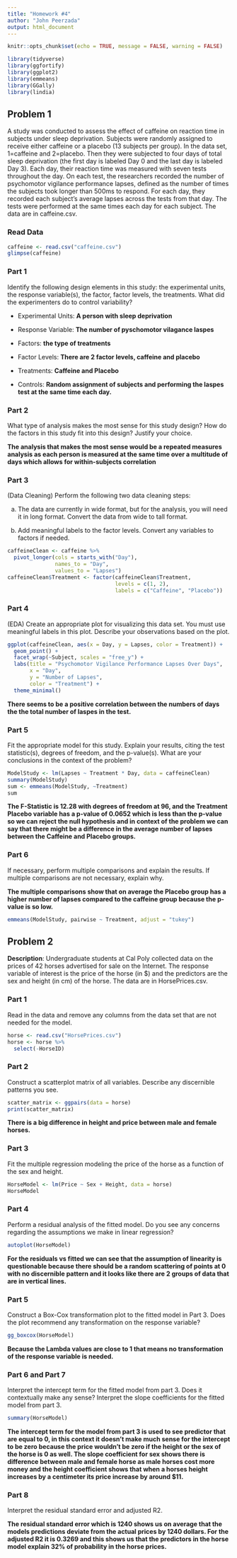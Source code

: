---
title: "Homework #4"
author: "John Peerzada"
output: html_document
---

```{r setup, include=FALSE}
knitr::opts_chunk$set(echo = TRUE, message = FALSE, warning = FALSE)
```

```{r}
library(tidyverse)
library(ggfortify)
library(ggplot2)
library(emmeans)
library(GGally)
library(lindia)
```

## Problem 1

A study was conducted to assess the effect of caffeine on reaction time in subjects under sleep deprivation. Subjects were randomly assigned to receive either caffeine or a placebo (13 subjects per group).   In the data set, 1=caffeine and 2=placebo. Then they were subjected to four days of total sleep deprivation (the first day is labeled Day 0 and the last day is labeled Day 3). Each day, their reaction time was measured with seven tests throughout the day. On each test, the researchers recorded the number of psychomotor vigilance performance lapses, defined as the number of times the subjects took longer than 500ms to respond. For each day, they recorded each subject's average lapses across the tests from that day. The tests were performed at the same times each day for each subject. The data are in caffeine.csv.

### Read Data

```{r}
caffeine <- read.csv("caffeine.csv")
glimpse(caffeine)
```

### Part 1

Identify the following design elements in this study: the experimental units, the response variable(s), the factor, factor levels, the treatments. What did the experimenters do to control variability?

- Experimental Units: **A person with sleep deprivation** 

- Response Variable: **The number of pyschomotor vilagance laspes** 

- Factors: **the type of treatments** 

- Factor Levels: **There are 2 factor levels, caffeine and placebo** 

- Treatments: **Caffeine and Placebo** 


- Controls: **Random assignment of subjects and performing the laspes test at the same time each day.** 

### Part 2

What type of analysis makes the most sense for this study design? How do the factors in this study fit into this design? Justify your choice.

**The analysis that makes the most sense would be a repeated measures analysis as each person is measured at the same time over a multitude of days which allows for within-subjects correlation** 

### Part 3

(Data Cleaning) Perform the following two data cleaning steps:

a. The data are currently in wide format, but for the analysis, you will need it in long format. Convert the data from wide to tall format. 

b. Add meaningful labels to the factor levels. Convert any variables to factors if needed.

```{r}
caffeineClean <- caffeine %>%
  pivot_longer(cols = starts_with("Day"), 
               names_to = "Day",
               values_to = "Lapses")
caffeineClean$Treatment <- factor(caffeineClean$Treatment, 
                                  levels = c(1, 2),
                                  labels = c("Caffeine", "Placebo"))
```

### Part 4

(EDA) Create an appropriate plot for visualizing this data set. You must use meaningful labels in this plot. Describe your observations based on the plot. 

```{r, message=F}
ggplot(caffeineClean, aes(x = Day, y = Lapses, color = Treatment)) +
  geom_point() +
  facet_wrap(~Subject, scales = "free_y") +
  labs(title = "Psychomotor Vigilance Performance Lapses Over Days",
       x = "Day",
       y = "Number of Lapses",
       color = "Treatment") +
  theme_minimal()
```

**There seems to be a positive correlation between the numbers of days the the total number of laspes in the test.** 

### Part 5

Fit the appropriate model for this study. Explain your results, citing the test statistic(s), degrees of freedom, and the p-value(s). What are your conclusions in the context of the problem?

```{r}
ModelStudy <- lm(Lapses ~ Treatment * Day, data = caffeineClean)
summary(ModelStudy)
sum <- emmeans(ModelStudy, ~Treatment)
sum

```

**The F-Statistic is 12.28 with degrees of freedom at 96, and the Treatment Placebo variable has a p-value of 0.0652 which is less than the p-value so we can reject the null hypothesis and in context of the problem we can say that there might be a difference in the average number of lapses between the Caffeine and Placebo groups.** 

### Part 6

If necessary, perform multiple comparisons and explain the results. If multiple comparisons are not necessary, explain why. 

**The multiple comparisons show that on average the Placebo group has a higher number of lapses compared to the caffeine group because the p-value is so low.** 

```{r}
emmeans(ModelStudy, pairwise ~ Treatment, adjust = "tukey")

```

## Problem 2

**Description**: Undergraduate students at Cal Poly collected data on the prices of 42 horses advertised for sale on the Internet. The response variable of interest is the price of the horse (in \$) and the predictors are the sex and height (in cm) of the horse. The data are in HorsePrices.csv.

### Part 1

Read in the data and remove any columns from the data set that are not needed for the model.

```{r}
horse <- read.csv("HorsePrices.csv")
horse <- horse %>%
  select(-HorseID)


```

### Part 2

Construct a scatterplot matrix of all variables. Describe any discernible patterns you see.

```{r}
scatter_matrix <- ggpairs(data = horse)
print(scatter_matrix)

```

**There is a big difference in height and price between male and female horses.** 

### Part 3

Fit the multiple regression modeling the price of the horse as a function of the sex and height.

```{r}
HorseModel <- lm(Price ~ Sex + Height, data = horse)
HorseModel
```

### Part 4

Perform a residual analysis of the fitted model. Do you see any concerns regarding the assumptions we make in linear regression?

```{r}
autoplot(HorseModel)
```

**For the residuals vs fitted we can see that the assumption of linearity is questionable because there should be a random scattering of points at 0 with no discernible pattern and it looks like there are 2 groups of data that are in vertical lines.** 

### Part 5

Construct a Box-Cox transformation plot to the fitted model in Part 3. Does the plot recommend any transformation on the response variable?

```{r}
gg_boxcox(HorseModel)  

```

**Because the Lambda values are close to 1 that means no transformation of the response variable is needed.** 

### Part 6 and Part 7

Interpret the intercept term for the fitted model from part 3. Does it contextually make any sense? Interpret the slope coefficients for the fitted model from part 3.
```{r}
summary(HorseModel)
```


**The intercept term for the model from part 3 is used to see predictor that are equal to 0, in this context it doesn't make much sense for the intercept to be zero because the price wouldn't be zero if the height or the sex of the horse is 0 as well. The slope coefficient for sex shows there is difference between male and female horse as male horses cost more money and the height coefficient shows that when a horses height increases by a centimeter its price increase by around $11.** 

### Part 8

Interpret the residual standard error and adjusted R2.

**The residual standard error which is 1240 shows us on average that the models predictions deviate from the actual prices by 1240 dollars. For the adjusted R2 it is 0.3269 and this shows us that the predictors in the horse model explain 32% of probability in the horse prices.** 

